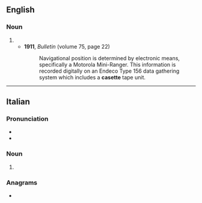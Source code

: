 ==English==

===Noun===
{{en-noun}}

# {{dated form of|en|cassette}}
#* '''1911''', ''Bulletin'' (volume 75, page 22)
#*: Navigational position is determined by electronic means, specifically a Motorola Mini-Ranger. This information is recorded digitally on an Endeco Type 156 data gathering system which includes a '''casette''' tape unit.

----

==Italian==

===Pronunciation===
* {{it-IPA|casétte|ca[s]étte|qual2=traditional}}
* {{rhymes|it|ette}}

===Noun===
{{head|it|noun form|g=f}}

# {{plural of|it|casetta}}

===Anagrams===
* {{l|it|taceste}}